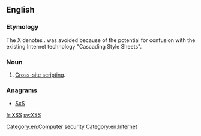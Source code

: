 ==English==

===Etymology===
The X denotes {{m|en|cross}}. {{m|en|CSS}} was avoided because of the potential for confusion with the existing Internet technology "Cascading Style Sheets".

===Noun===
{{en-noun|?}}

# {{context|computing|Internet|lang=en}} [[w:Cross-site scripting|Cross-site scripting]].

===Anagrams===
* [[SxS#English|SxS]]

[[Category:en:Computer security]]
[[Category:en:Internet]]

[[fr:XSS]]
[[sv:XSS]]